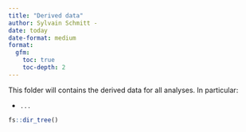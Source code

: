 ```yaml
---
title: "Derived data"
author: Sylvain Schmitt -
date: today
date-format: medium
format: 
  gfm:
    toc: true
    toc-depth: 2
---
```


This folder will contains the derived data for all analyses. In particular:

-   `...`

```r
fs::dir_tree()
```

